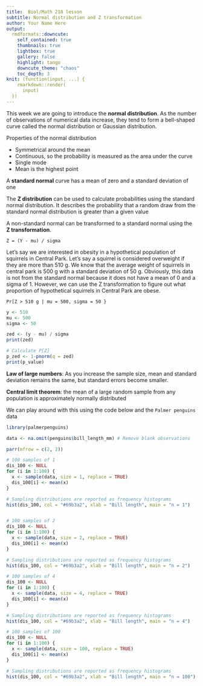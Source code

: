 ```yaml
---
title:  Biol/Math 218 lesson
subtitle: Normal distribution and Z transformation
author: Your Name Here
output:
  rmdformats::downcute:
    self_contained: true
    thumbnails: true
    lightbox: true
    gallery: false
    highlight: tango
    downcute_theme: "chaos"
    toc_depth: 3
knit: (function(input, ...) {
    rmarkdown::render(
      input)
  })
---
```


This week we are going to introduce the **normal distribution**. As the number 
of observations of numerical data increase, they tend to form a bell-shaped 
curve called the normal distribution or Gaussian distribution.

Properties of the normal distribution

- Symmetrical around the mean
- Continuous, so the probability is measured as the area under the curve
- Single mode
- Mean is the highest point

A **standard normal** curve has a mean of zero and a standard deviation of one


The **Z distribution** can be used to calculate probabilities using the standard 
normal distribution. It describes the probability that a random draw 
from the standard normal distribution is greater than a given value

A non-standard normal can be transformed to a standard normal using the 
**Z transformation**.

`Z = (Y - mu) / sigma`

Let’s say we are interested in obesity in a hypothetical population of 
squirrels in Central Park. Let’s say a squirrel is considered overweight 
if they are more than 510 g.  We know that the average weight of squirrels 
in central park is 500 g with a standard deviation of 50 g. Obviously, this 
data is not from the standard normal because it does not have a mean of 0 and a 
sigma of 1. However, we can use the Z transformation to figure out what 
proportion of hypothetical squirrels in Central Park are obese.

`Pr[Z > 510 g | mu = 500, sigma = 50 }`

```r
y <- 510
mu <- 500
sigma <- 50

zed <- (y - mu) / sigma
print(zed)

# Calculate P[Z]
p_zed <- 1-pnorm(q = zed)
print(p_value)
```

**Law of large numbers**: As you increase the sample size, mean and standard 
deviation remains the same, but standard errors become smaller.

**Central limit theorem**: the mean of a large random sample from any 
population is approximately normally distributed

We can play around with this using the code below and the `Palmer penguins` data
```r

library(palmerpenguins)

data <- na.omit(penguins$bill_length_mm) # Remove blank observations

parr(mfrow = c(2, 2))

# 100 samples of 1
dis_100 <- NULL
for (i in 1:100) {
  x <- sample(data, size = 1, replace = TRUE)
  dis_100[i] <- mean(x)
}

# Sampling distributions are reported as frequency histograms
hist(dis_100, col = "#69b3a2", xlab = "Bill length", main = "n = 1")


# 100 samples of 2
dis_100 <- NULL
for (i in 1:100) {
  x <- sample(data, size = 2, replace = TRUE)
  dis_100[i] <- mean(x)
}

# Sampling distributions are reported as frequency histograms
hist(dis_100, col = "#69b3a2", xlab = "Bill length", main = "n = 2")

# 100 samples of 4
dis_100 <- NULL
for (i in 1:100) {
  x <- sample(data, size = 4, replace = TRUE)
  dis_100[i] <- mean(x)
}

# Sampling distributions are reported as frequency histograms
hist(dis_100, col = "#69b3a2", xlab = "Bill length", main = "n = 4")

# 100 samples of 100
dis_100 <- NULL
for (i in 1:100) {
  x <- sample(data, size = 100, replace = TRUE)
  dis_100[i] <- mean(x)
}

# Sampling distributions are reported as frequency histograms
hist(dis_100, col = "#69b3a2", xlab = "Bill length", main = "n = 100")
```